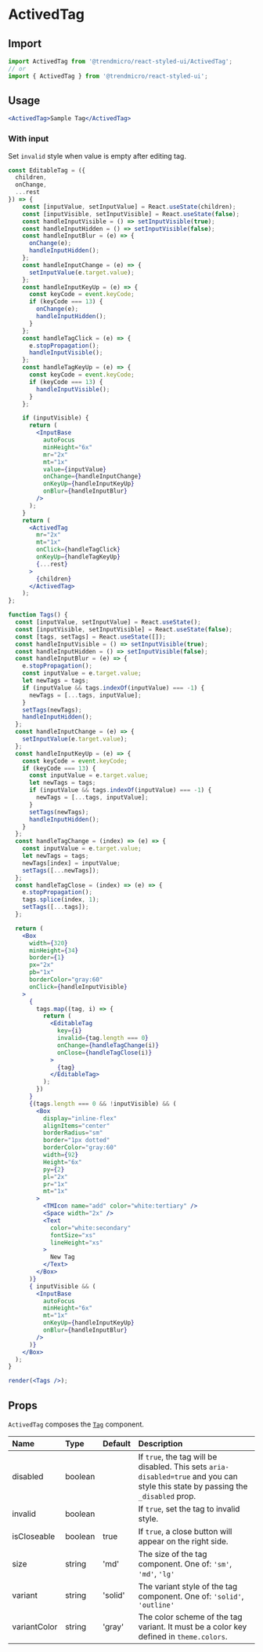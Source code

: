 # ActivedTag

## Import

```js
import ActivedTag from '@trendmicro/react-styled-ui/ActivedTag';
// or
import { ActivedTag } from '@trendmicro/react-styled-ui';
```

## Usage

```jsx
<ActivedTag>Sample Tag</ActivedTag>
```

### With input

Set `invalid` style when value is empty after editing tag.

```jsx noInline
const EditableTag = ({
  children,
  onChange,
  ...rest
}) => {
    const [inputValue, setInputValue] = React.useState(children);
    const [inputVisible, setInputVisible] = React.useState(false);
    const handleInputVisible = () => setInputVisible(true);
    const handleInputHidden = () => setInputVisible(false);
    const handleInputBlur = (e) => {
      onChange(e);
      handleInputHidden();
    };
    const handleInputChange = (e) => {
      setInputValue(e.target.value);
    };
    const handleInputKeyUp = (e) => {
      const keyCode = event.keyCode;
      if (keyCode === 13) {
        onChange(e);
        handleInputHidden();
      }
    };
    const handleTagClick = (e) => {
      e.stopPropagation();
      handleInputVisible();
    };
    const handleTagKeyUp = (e) => {
      const keyCode = event.keyCode;
      if (keyCode === 13) {
        handleInputVisible();
      }
    };

    if (inputVisible) {
      return (
        <InputBase
          autoFocus
          minHeight="6x"
          mr="2x"
          mt="1x"
          value={inputValue}
          onChange={handleInputChange}
          onKeyUp={handleInputKeyUp}
          onBlur={handleInputBlur}
        />
      );
    }
    return (
      <ActivedTag
        mr="2x"
        mt="1x"
        onClick={handleTagClick}
        onKeyUp={handleTagKeyUp}
        {...rest}
      >
        {children}
      </ActivedTag>
    );
};

function Tags() {
  const [inputValue, setInputValue] = React.useState();
  const [inputVisible, setInputVisible] = React.useState(false);
  const [tags, setTags] = React.useState([]);
  const handleInputVisible = () => setInputVisible(true);
  const handleInputHidden = () => setInputVisible(false);
  const handleInputBlur = (e) => {
    e.stopPropagation();
    const inputValue = e.target.value;
    let newTags = tags;
    if (inputValue && tags.indexOf(inputValue) === -1) {
      newTags = [...tags, inputValue];
    }
    setTags(newTags);
    handleInputHidden();
  };
  const handleInputChange = (e) => {
    setInputValue(e.target.value);
  };
  const handleInputKeyUp = (e) => {
    const keyCode = event.keyCode;
    if (keyCode === 13) {
      const inputValue = e.target.value;
      let newTags = tags;
      if (inputValue && tags.indexOf(inputValue) === -1) {
        newTags = [...tags, inputValue];
      }
      setTags(newTags);
      handleInputHidden();
    }
  };
  const handleTagChange = (index) => (e) => {
    const inputValue = e.target.value;
    let newTags = tags;
    newTags[index] = inputValue;
    setTags([...newTags]);
  };
  const handleTagClose = (index) => (e) => {
    e.stopPropagation();
    tags.splice(index, 1);
    setTags([...tags]);
  };

  return (
    <Box
      width={320}
      minHeight={34}
      border={1}
      px="2x"
      pb="1x"
      borderColor="gray:60"
      onClick={handleInputVisible}
    >
      {
        tags.map((tag, i) => {
          return (
            <EditableTag
              key={i}
              invalid={tag.length === 0}
              onChange={handleTagChange(i)}
              onClose={handleTagClose(i)}
            >
              {tag}
            </EditableTag>
          );
        })
      }
      {(tags.length === 0 && !inputVisible) && (
        <Box
          display="inline-flex"
          alignItems="center"
          borderRadius="sm"
          border="1px dotted"
          borderColor="gray:60"
          width={92}
          Height="6x"
          py={2}
          pl="2x"
          pr="1x"
          mt="1x"
        >
          <TMIcon name="add" color="white:tertiary" />
          <Space width="2x" />
          <Text
            color="white:secondary"
            fontSize="xs"
            lineHeight="xs"
          >
            New Tag
          </Text>
        </Box>
      )}
      { inputVisible && (
        <InputBase
          autoFocus
          minHeight="6x"
          mt="1x"
          onKeyUp={handleInputKeyUp}
          onBlur={handleInputBlur}
        />
      )}
    </Box>
  );
}

render(<Tags />);
```

## Props

`ActivedTag` composes the [`Tag`](./tag) component.

| Name | Type | Default | Description |
| :--- | :--- | :------ | :---------- |
| disabled | boolean | | If `true`, the tag will be disabled. This sets `aria-disabled=true` and you can style this state by passing the `_disabled` prop. |
| invalid | boolean | | If `true`, set the tag to invalid style. |
| isCloseable | boolean | true | If `true`, a close button will appear on the right side. |
| size | string | 'md' | The size of the tag component. One of: `'sm'`, `'md'`, `'lg'` |
| variant | string | 'solid' | The variant style of the tag component. One of: `'solid'`, `'outline'` |
| variantColor | string | 'gray' | The color scheme of the tag variant. It must be a color key defined in `theme.colors`. |
